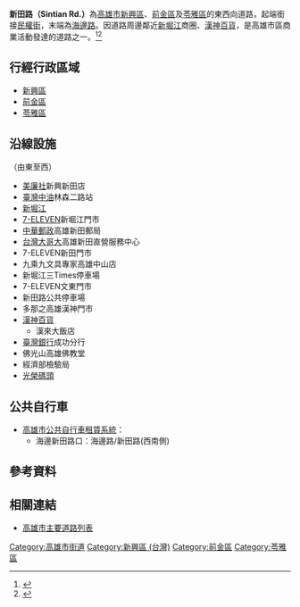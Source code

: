 {{Infobox TwRoad2
|bgcolorh=DARKGREEN
|colorh=white
|code=
|name= 新田路
|enname= Sintian Rd.
|level= 一般道路
|length=
|sec=
|lastext=
|line=
|start= [[復興二路|復興二路]]
|end= [[海邊路|海邊路]]
|junc= 
|img=
|cap=
|size=
|left= 
|right= [[民權街|民權街]]
|leftlink= 
|leftdirection= W
|rightlink= 民權街
|rightdirection= E
|SN=
|SNtype=
|SNNum=
|SN2=
|SN2type=
|SN2Num=
|SN3=
|SN3type=
|SN3Num=
}}
'''新田路（Sintian Rd.）'''為[[高雄市|高雄市]][[新興區_(台灣)|新興區]]、[[前金區|前金區]]及[[苓雅區|苓雅區]]的東西向道路，起端銜接[[民權街|民權街]]，末端為[[海邊路|海邊路]]。因道路周邊鄰近[[新堀江|新堀江]]商圈、[[漢神百貨|漢神百貨]]，是高雄市區商業活動發達的道路之一。<ref>{{Cite web |url=https://newtalk.tw/news/view/2019-06-17/261028%E9%AB%98%E5%B8%82%E8%B7%AF%E5%B9%B3%E5%8F%88%E7%A0%B4%E5%8A%9F |title=漢神百貨前路口馬路塌陷轎車落難 |access-date=2021-12-22 |archive-date=2020-07-23 |archive-url=https://web.archive.org/web/20200723234317/https://newtalk.tw/news/view/2019-06-17/261028%E9%AB%98%E5%B8%82%E8%B7%AF%E5%B9%B3%E5%8F%88%E7%A0%B4%E5%8A%9F |dead-url=no }}</ref><ref>{{Cite web |url=https://tw.finance.appledaily.com/home/20091212/XXAESQB6UYDQLWSWWAF7VCQOBI/ |title=高雄新堀江生活圈 新大樓每坪衝36萬 |access-date=2020-07-23 |archive-date=2020-07-23 |archive-url=https://web.archive.org/web/20200723234201/https://tw.finance.appledaily.com/home/20091212/XXAESQB6UYDQLWSWWAF7VCQOBI/ |dead-url=no }}</ref>

== 行經行政區域 ==
* [[新興區_(台灣)|新興區]]
* [[前金區|前金區]]
* [[苓雅區|苓雅區]]
== 沿線設施 ==
（由東至西）
* [[美廉社|美廉社]]新興新田店
* [[臺灣中油|臺灣中油]]林森二路站
* [[新堀江|新堀江]]
* [[7-ELEVEN|7-ELEVEN]]新堀江門市
* [[中華郵政|中華郵政]]高雄新田郵局
* [[台灣大哥大|台灣大哥大]]高雄新田直營服務中心
* 7-ELEVEN新田門市
* 九乘九文具專家高雄中山店
* 新堀江三Times停車場
* 7-ELEVEN文東門市
* 新田路公共停車場
* 多那之高雄漢神門市
* [[漢神百貨|漢神百貨]]
** 漢來大飯店
* [[臺灣銀行|臺灣銀行]]成功分行
* 佛光山高雄佛教堂
* 經濟部檢驗局
* [[光榮碼頭|光榮碼頭]]
== 公共自行車 ==
* [[高雄市公共自行車租賃系統|高雄市公共自行車租賃系統]]：
** 海邊新田路口：海邊路/新田路(西南側)

== 參考資料 ==
{{Reflist}}
== 相關連結 ==
* [[高雄市主要道路列表|高雄市主要道路列表]]

{{高雄市重要道路}}

[[Category:高雄市街道|Category:高雄市街道]]
[[Category:新興區_(台灣)|Category:新興區 (台灣)]]
[[Category:前金區|Category:前金區]]
[[Category:苓雅區|Category:苓雅區]]